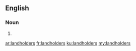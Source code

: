 ==English==

===Noun===
{{head|en|plural}}

# {{plural of|landholder|lang=en|nocat=1}}

[[ar:landholders]]
[[fr:landholders]]
[[ku:landholders]]
[[my:landholders]]